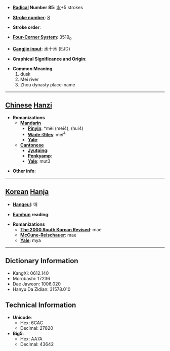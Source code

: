 * '''[[Wiktionary:Chinese radical index| Radical]] Number 85''': [[Wiktionary:Chinese radical index 水|水]]+5 strokes

* '''[[Wiktionary:Chinese total strokes index|Stroke number]]''': [[Wiktionary:Chinese total strokes index 8|8]]

* '''Stroke order''': 

* '''[[Wiktionary:Chinese four corner index|Four-Corner System]]''': 3519<sub>0</sub>

* '''[[Wiktionary:Chinese Cangjie index|Cangjie input]]''': 水十木 (EJD)

* '''Graphical Significance and Origin''': 

* '''Common Meaning'''
*#dusk
*# Mei river
*# Zhou dynasty place-name


----

== [[Chinese]] [[Hanzi]] ==

* '''Romanizations'''
** '''[[Mandarin]]'''
*** '''[[Pinyin]]''': *mèi (mei4), (hui4)
*** '''[[Wade-Giles]]''': mei<sup>4</sup>
*** '''[[Yale]]''': 
** '''[[Cantonese]]'''
*** '''[[Jyutping]]''':
*** '''[[Penkyamp]]''': 
*** '''[[Yale]]''': mut3

* '''Other info''': 

----

== [[Korean]] [[Hanja]] ==

* '''[[Hangeul]]''': 매

* '''[[Eumhun]] reading''': 

* '''Romanizations'''
** '''[[The 2000 South Korean Revised Romanization|The 2000 South Korean Revised]]''': mae
** '''[[McCune-Reischauer]]''': mae
** '''[[Yale]]''': mya

----

== Dictionary Information ==

* KangXi: 0612.140
* Morobashi: 17236
* Dae Jaweon: 1006.020
* Hanyu Da Zidian: 31578.010

== Technical Information ==

* '''Unicode''':
** Hex: 6CAC
** Decimal: 27820
* '''Big5''':
** Hex: AA7A
** Decimal: 43642